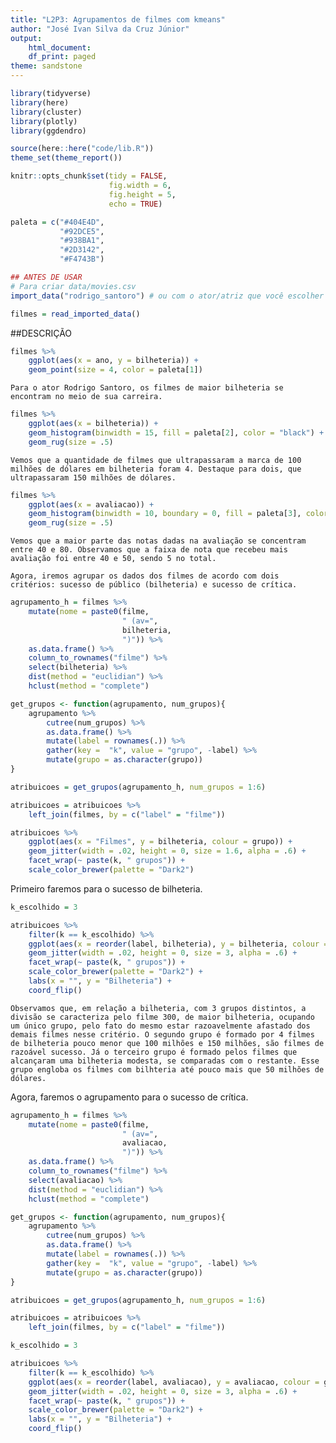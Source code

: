 ```yaml
---
title: "L2P3: Agrupamentos de filmes com kmeans"
author: "José Ivan Silva da Cruz Júnior"
output:
    html_document:
    df_print: paged
theme: sandstone
---
```


```r
library(tidyverse)
library(here)
library(cluster)
library(plotly)
library(ggdendro)

source(here::here("code/lib.R"))
theme_set(theme_report())

knitr::opts_chunk$set(tidy = FALSE,
                      fig.width = 6,
                      fig.height = 5,
                      echo = TRUE)

paleta = c("#404E4D",
           "#92DCE5",
           "#938BA1",
           "#2D3142",
           "#F4743B")
```

```r
## ANTES DE USAR
# Para criar data/movies.csv
import_data("rodrigo_santoro") # ou com o ator/atriz que você escolher
```

```r
filmes = read_imported_data()
```

##DESCRIÇÃO

```r
filmes %>% 
    ggplot(aes(x = ano, y = bilheteria)) + 
    geom_point(size = 4, color = paleta[1]) 
```

    Para o ator Rodrigo Santoro, os filmes de maior bilheteria se encontram no meio de sua carreira.
    
```r
filmes %>% 
    ggplot(aes(x = bilheteria)) + 
    geom_histogram(binwidth = 15, fill = paleta[2], color = "black") + 
    geom_rug(size = .5) 
```
    
    Vemos que a quantidade de filmes que ultrapassaram a marca de 100 milhões de dólares em bilheteria foram 4. Destaque para dois, que ultrapassaram 150 milhões de dólares.
    
```r
filmes %>% 
    ggplot(aes(x = avaliacao)) + 
    geom_histogram(binwidth = 10, boundary = 0, fill = paleta[3], color = "black") + 
    geom_rug(size = .5) 
```

    Vemos que a maior parte das notas dadas na avaliação se concentram entre 40 e 80. Observamos que a faixa de nota que recebeu mais avaliação foi entre 40 e 50, sendo 5 no total.
    
    Agora, iremos agrupar os dados dos filmes de acordo com dois critérios: sucesso de público (bilheteria) e sucesso de crítica. 
```r
agrupamento_h = filmes %>% 
    mutate(nome = paste0(filme, 
                         " (av=", 
                         bilheteria, 
                         ")")) %>% 
    as.data.frame() %>% 
    column_to_rownames("filme") %>% 
    select(bilheteria) %>%
    dist(method = "euclidian") %>% 
    hclust(method = "complete")

```


```r
get_grupos <- function(agrupamento, num_grupos){
    agrupamento %>% 
        cutree(num_grupos) %>% 
        as.data.frame() %>% 
        mutate(label = rownames(.)) %>% 
        gather(key =  "k", value = "grupo", -label) %>% 
        mutate(grupo = as.character(grupo))
}

atribuicoes = get_grupos(agrupamento_h, num_grupos = 1:6)

atribuicoes = atribuicoes %>% 
    left_join(filmes, by = c("label" = "filme"))

atribuicoes %>% 
    ggplot(aes(x = "Filmes", y = bilheteria, colour = grupo)) + 
    geom_jitter(width = .02, height = 0, size = 1.6, alpha = .6) + 
    facet_wrap(~ paste(k, " grupos")) + 
    scale_color_brewer(palette = "Dark2")
```

Primeiro faremos para o sucesso de bilheteria.
```r
k_escolhido = 3

atribuicoes %>% 
    filter(k == k_escolhido) %>% 
    ggplot(aes(x = reorder(label, bilheteria), y = bilheteria, colour = grupo)) + 
    geom_jitter(width = .02, height = 0, size = 3, alpha = .6) + 
    facet_wrap(~ paste(k, " grupos")) + 
    scale_color_brewer(palette = "Dark2") + 
    labs(x = "", y = "Bilheteria") + 
    coord_flip() 
```

    Observamos que, em relação a bilheteria, com 3 grupos distintos, a divisão se caracteriza pelo filme 300, de maior bilheteria, ocupando um único grupo, pelo fato do mesmo estar razoavelmente afastado dos demais filmes nesse critério. O segundo grupo é formado por 4 filmes de bilheteria pouco menor que 100 milhões e 150 milhões, são filmes de razoável sucesso. Já o terceiro grupo é formado pelos filmes que alcançaram uma bilheteria modesta, se comparadas com o restante. Esse grupo engloba os filmes com bilhteria até pouco mais que 50 milhões de dólares.
    
    
Agora, faremos o agrupamento para o sucesso de crítica.

```r
agrupamento_h = filmes %>% 
    mutate(nome = paste0(filme, 
                         " (av=", 
                         avaliacao, 
                         ")")) %>% 
    as.data.frame() %>% 
    column_to_rownames("filme") %>% 
    select(avaliacao) %>%
    dist(method = "euclidian") %>% 
    hclust(method = "complete")
```

```r
get_grupos <- function(agrupamento, num_grupos){
    agrupamento %>% 
        cutree(num_grupos) %>% 
        as.data.frame() %>% 
        mutate(label = rownames(.)) %>% 
        gather(key =  "k", value = "grupo", -label) %>% 
        mutate(grupo = as.character(grupo))
}

atribuicoes = get_grupos(agrupamento_h, num_grupos = 1:6)

atribuicoes = atribuicoes %>% 
    left_join(filmes, by = c("label" = "filme"))
```

```r
k_escolhido = 3

atribuicoes %>% 
    filter(k == k_escolhido) %>% 
    ggplot(aes(x = reorder(label, avaliacao), y = avaliacao, colour = grupo)) + 
    geom_jitter(width = .02, height = 0, size = 3, alpha = .6) + 
    facet_wrap(~ paste(k, " grupos")) + 
    scale_color_brewer(palette = "Dark2") + 
    labs(x = "", y = "Bilheteria") + 
    coord_flip() 
```

    
    






